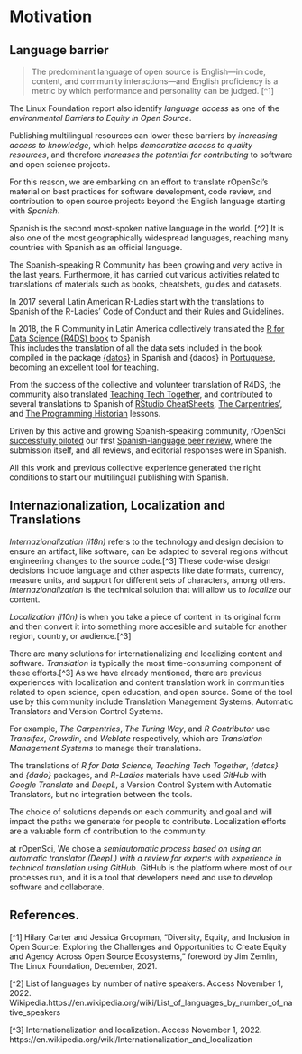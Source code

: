# Motivation

## Language barrier

> The predominant language of open source is English—in
code, content, and community interactions—and English
proficiency is a metric by which performance and
personality can be judged. [^1] 

The Linux Foundation report also identify _language 
access_ as one of the _environmental Barriers to Equity 
in Open Source_.

Publishing multilingual resources can lower these
barriers by _increasing access to knowledge_, which helps
_democratize access to quality resources_, and therefore
_increases the potential for contributing_ to software 
and open science projects.

For this reason, we are embarking on an effort to 
translate rOpenSci’s material on best practices for software development, 
code review, and contribution to open source projects beyond the English
language starting with _Spanish_.

Spanish is the second most-spoken native language in the 
world. [^2] It is also one of the most geographically
widespread languages, reaching many countries with 
Spanish as an official language. 

The Spanish-speaking R Community has been growing and 
very active in the last years. Furthermore, it has 
carried out various activities related to translations of
materials such as books, cheatshets, guides and datasets. 

In 2017 several Latin American R-Ladies start with the 
translations to Spanish of the R-Ladies' [Code of
Conduct](https://github.com/rladies/starter-kit/wiki/Code
-of-Conduct#spanish) and their Rules and Guidelines. 

In 2018, the R Community in Latin America collectively 
translated the [R for Data Science (R4DS)
book](https://es.r4ds.hadley.nz/) to Spanish.  
This includes the translation of all the data sets included in
the book compiled in the package [{datos}](https://github.com/cienciadedatos/datos) in 
Spanish and {dados} in [Portuguese](https://cran.r-project.org/web/packages/dados/index.html),
becoming an excellent tool for teaching.

From the success of the collective and volunteer translation of R4DS, 
the community also translated [Teaching Tech Together](http://teachtogether.tech/es/index.html),
and contributed to several translations to Spanish of [RStudio
CheatSheets](https://posit.co/resources/cheatsheets/?type=translations/#translation-12), 
[The Carpentries'](https://software-carpentry.org/lessons/), 
and [The Programming Historian](https://programminghistorian.org/es/) lessons. 

Driven by this active and growing Spanish-speaking community, rOpenSci 
[successfully piloted](https://ropensci.org/blog/2021/07/27/censo2017/) 
our first [Spanish-language peer review](https://ropensci.org/commcalls/2019-06-28/), 
where the submission itself, and all reviews, and editorial responses were in Spanish.

All this work and previous collective experience generated the right conditions to start our multilingual publishing with Spanish.

## Internazionalization, Localization and Translations

_Internazionalization (i18n)_ refers to the technology and design decision to ensure an artifact, like software, can be adapted to several regions without engineering changes to the source code.[^3]
These code-wise design decisions include language and other aspects like date formats, currency, measure units, and support for different sets of characters, among others.
_Internazionalization_ is the technical solution that will allow us to _localize_ our content. 

_Localization (l10n)_ is when you take a piece of content in its original form and then convert it into something more accesible and suitable for another region, country, or audience.[^3]

There are many solutions for internationalizing and localizing content and software. 
_Translation_ is typically the most time-consuming component of these efforts.[^3]
As we have already mentioned, there are previous experiences with localization and content translation work in communities related to open science, open education, and open source. Some of the tool use by this community include Translation Management Systems, Automatic Translators and Version Control Systems.

For example, _The Carpentries_, _The Turing Way_, and _R Contributor_ use _Transifex_, _Crowdin_, and _Weblate_ respectively, which are _Translation Management Systems_ to manage their translations.  

The translations of _R for Data Science_, _Teaching Tech Together_, _{datos}_ and _{dado}_ packages, 
and _R-Ladies_ materials have used _GitHub_ with _Google Translate_ and _DeepL_, 
a Version Control System with Automatic Translators, but no integration between the tools.

The choice of solutions depends on each community and goal and will impact the paths we generate for people to contribute. Localization efforts are a valuable form of contribution to the community.

at rOpenSci, We chose a _semiautomatic process based on using an automatic translator (DeepL) with a review for experts with experience in technical translation using GitHub_.
GitHub is the platform where most of our processes run, and it is a tool that developers need and use to develop software and collaborate.


## References.

[^1] Hilary Carter and Jessica Groopman, “Diversity, Equity, and Inclusion in Open Source: Exploring the Challenges and Opportunities to Create Equity and Agency Across Open Source Ecosystems,” foreword by Jim Zemlin, The Linux Foundation, December, 2021.

[^2] List of languages by number of native speakers. Access November 1, 2022. Wikipedia.https://en.wikipedia.org/wiki/List_of_languages_by_number_of_native_speakers

[^3] Internationalization and localization. Access November 1, 2022. https://en.wikipedia.org/wiki/Internationalization_and_localization
